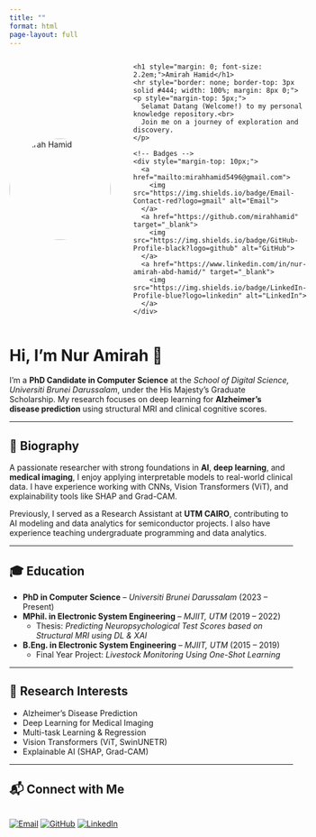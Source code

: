 ```yaml
---
title: ""
format: html
page-layout: full
---
```


<div style="display: flex; align-items: center; gap: 40px; margin-bottom: 30px;">

  <!-- Profile Image -->
  <img src="images/profile_amirah.jpg" width="180px" height="180px"
       style="border-radius: 50%; object-fit: cover;" alt="Amirah Hamid">

  <!-- Text Section -->
  <div style="flex: 1;">
    <h1 style="margin: 0; font-size: 2.2em;">Amirah Hamid</h1>
    <hr style="border: none; border-top: 3px solid #444; width: 100%; margin: 8px 0;">
    <p style="margin-top: 5px;">
      Selamat Datang (Welcome!) to my personal knowledge repository.<br>
      Join me on a journey of exploration and discovery.
    </p>

    <!-- Badges -->
    <div style="margin-top: 10px;">
      <a href="mailto:mirahhamid5496@gmail.com">
        <img src="https://img.shields.io/badge/Email-Contact-red?logo=gmail" alt="Email">
      </a>
      <a href="https://github.com/mirahhamid" target="_blank">
        <img src="https://img.shields.io/badge/GitHub-Profile-black?logo=github" alt="GitHub">
      </a>
      <a href="https://www.linkedin.com/in/nur-amirah-abd-hamid/" target="_blank">
        <img src="https://img.shields.io/badge/LinkedIn-Profile-blue?logo=linkedin" alt="LinkedIn">
      </a>
    </div>
  </div>
</div>

# Hi, I'm Nur Amirah 👋

I'm a **PhD Candidate in Computer Science** at the *School of Digital Science, Universiti Brunei Darussalam*, under the His Majesty’s Graduate Scholarship. My research focuses on deep learning for **Alzheimer's disease prediction** using structural MRI and clinical cognitive scores.

---

## 🧬 Biography

A passionate researcher with strong foundations in **AI**, **deep learning**, and **medical imaging**, I enjoy applying interpretable models to real-world clinical data. I have experience working with CNNs, Vision Transformers (ViT), and explainability tools like SHAP and Grad-CAM.

Previously, I served as a Research Assistant at **UTM CAIRO**, contributing to AI modeling and data analytics for semiconductor projects. I also have experience teaching undergraduate programming and data analytics.

---

## 🎓 Education

- **PhD in Computer Science** – *Universiti Brunei Darussalam* (2023 – Present)  
- **MPhil. in Electronic System Engineering** – *MJIIT, UTM* (2019 – 2022)  
  - Thesis: *Predicting Neuropsychological Test Scores based on Structural MRI using DL & XAI*  
- **B.Eng. in Electronic System Engineering** – *MJIIT, UTM* (2015 – 2019)  
  - Final Year Project: *Livestock Monitoring Using One-Shot Learning*

---

## 🔬 Research Interests

- Alzheimer’s Disease Prediction
- Deep Learning for Medical Imaging
- Multi-task Learning & Regression
- Vision Transformers (ViT, SwinUNETR)
- Explainable AI (SHAP, Grad-CAM)

---

## 📬 Connect with Me

<div style="display: flex; gap: 10px; margin-top: 10px;">

[![Email](https://img.shields.io/badge/Email-Contact-red?logo=gmail)](mailto:mirahhamid5496@gmail.com)
[![GitHub](https://img.shields.io/badge/GitHub-Profile-black?logo=github)](https://github.com/mirahhamid)
[![LinkedIn](https://img.shields.io/badge/LinkedIn-Profile-blue?logo=linkedin)](https://www.linkedin.com/in/nur-amirah-abd-hamid/)

</div>

